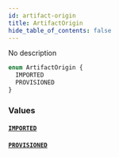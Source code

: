 ```yaml
---
id: artifact-origin
title: ArtifactOrigin
hide_table_of_contents: false
---
```



No description

```graphql
enum ArtifactOrigin {
  IMPORTED
  PROVISIONED
}
```


### Values

#### [`IMPORTED`](#)




#### [`PROVISIONED`](#)
